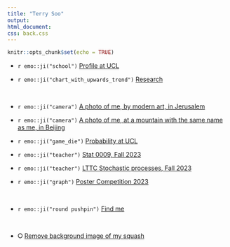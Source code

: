 ```yaml
---
title: "Terry Soo"
output: 
html_document: 
css: back.css
---
```




```r
knitr::opts_chunk$set(echo = TRUE)
```

* `r emo::ji("school")` [Profile at UCL](https://www.ucl.ac.uk/statistics/dr-terry-soo)



*  `r emo::ji("chart_with_upwards_trend")` [Research](https://tsoo-math.github.io/m3/research.html)

<br>

* `r emo::ji("camera")` [A photo of me, by modern art, in Jerusalem](https://tsoo-math.github.io/m3/tsrain.jpg)


* `r emo::ji("camera")` [A photo of me, at a mountain with the same name as me, in Beijing](https://tsoo-math.github.io/m3/terrysoo.htm)



* `r emo::ji("game_die")` [Probability at UCL](https://sites.google.com/view/probability-at-ucl/home?authuser=0)



* `r emo::ji("teacher")` [Stat 0009, Fall 2023](https://tsoo-math.github.io/ucl4/skeleton-stat9-2023.html)


* `r emo::ji("teacher")` [LTTC Stochastic processes, Fall 2023](https://tsoo-math.github.io/lttc/skeleton-LTTC-2023.html)


* `r emo::ji("graph")` [Poster Competition 2023](https://tsoo-math.github.io/ucl2/grst/2023-poster.html)

<br>

*   `r emo::ji("round pushpin")` [Find me](https://tsoo-math.github.io/find.html)

<br>




* &#x2B58; [Remove background image of my squash](https://tsoo-math.github.io/index-noback.html)


